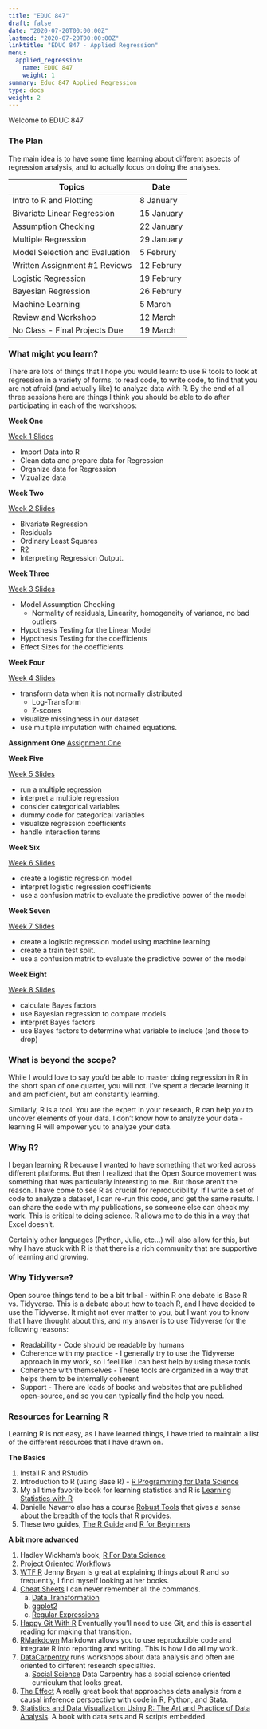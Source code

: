 ```yaml
---
title: "EDUC 847"
draft: false
date: "2020-07-20T00:00:00Z"
lastmod: "2020-07-20T00:00:00Z"
linktitle: "EDUC 847 - Applied Regression"
menu:
  applied_regression:
    name: EDUC 847
    weight: 1
summary: Educ 847 Applied Regression
type: docs
weight: 2
---
```


Welcome to EDUC 847 

### The Plan

The main idea is to have some time learning about different aspects of regression analysis, and to actually focus on doing the analyses.

| Topics                         | Date       |
|--------------------------------|------------|
| Intro to R and Plotting        | 8 January  |
| Bivariate Linear Regression    | 15 January |
| Assumption Checking            | 22 January |
| Multiple Regression            | 29 January |
| Model Selection and Evaluation | 5 Februry  |
| Written Assignment #1 Reviews  | 12 Februry |
| Logistic Regression            | 19 Februry |
| Bayesian Regression            | 26 Februry |
| Machine Learning               | 5 March    |
| Review and Workshop            | 12 March   |
| No Class - Final Projects Due  | 19 March   |

### What might you learn?

There are lots of things that I hope you would learn: to use R tools to look at regression in a variety of forms, to read code, to write code, to find that you are not afraid (and actually like) to analyze data with R. By the end of all three sessions here are things I think you should be able to do after participating in each of the workshops:

**Week One**

[Week 1 Slides](https://ericbrewe.com/slides/educ_847/educ_847_week_1#1)

-   Import Data into R
-   Clean data and prepare data for Regression
-   Organize data for Regression
-   Vizualize data

**Week Two**

[Week 2 Slides](https://ericbrewe.com/courses/educ_847/educ_week_2/)

-   Bivariate Regression
-   Residuals
-   Ordinary Least Squares
-   R2
-   Interpreting Regression Output.

**Week Three**

[Week 3 Slides](https://ericbrewe.com/courses/educ_847/educ_week_3/)

-   Model Assumption Checking
    -   Normality of residuals, Linearity, homogeneity of variance, no bad outliers
-   Hypothesis Testing for the Linear Model
-   Hypothesis Testing for the coefficients
-   Effect Sizes for the coefficients

**Week Four**

[Week 4 Slides](https://ericbrewe.com/courses/educ_847/educ_week_4/)

-   transform data when it is not normally distributed
    -   Log-Transform
    -   Z-scores
-   visualize missingness in our dataset
-   use multiple imputation with chained equations.

**Assignment One** [Assignment One](https://docs.google.com/document/d/1SFvbDpLrjXMllgmqS9WowtQz6Qz_6Ga8DJ0rvSaiQUE/edit?usp=sharing)

**Week Five**

[Week 5 Slides](https://ericbrewe.com/courses/educ_847/educ_week_5/)

-   run a multiple regression
-   interpret a multiple regression
-   consider categorical variables
-   dummy code for categorical variables
-   visualize regression coefficients
-   handle interaction terms

**Week Six**

[Week 6 Slides](https://ericbrewe.com/courses/educ_847/educ_week_6/)

-   create a logistic regression model
-   interpret logistic regression coefficients
-   use a confusion matrix to evaluate the predictive power of the model

**Week Seven**

[Week 7 Slides](https://ericbrewe.com/courses/educ_847/educ_week_7/)

-   create a logistic regression model using machine learning
-   create a train test split.
-   use a confusion matrix to evaluate the predictive power of the model

**Week Eight**

[Week 8 Slides](https://ericbrewe.com/courses/educ_847/educ_week_8/)

-   calculate Bayes factors
-   use Bayesian regression to compare models
-   interpret Bayes factors
-   use Bayes factors to determine what variable to include (and those to drop)

### What is beyond the scope?

While I would love to say you'd be able to master doing regression in R in the short span of one quarter, you will not. I've spent a decade learning it and am proficient, but am constantly learning.

Similarly, R is a tool. You are the expert in your research, R can help *you* to uncover elements of your data. I don't know how to analyze your data - learning R will empower you to analyze your data.

### Why R?

I began learning R because I wanted to have something that worked across different platforms. But then I realized that the Open Source movement was something that was particularly interesting to me. But those aren't the reason. I have come to see R as crucial for reproducibility. If I write a set of code to analyze a dataset, I can re-run this code, and get the same results. I can share the code with my publications, so someone else can check my work. This is critical to doing science. R allows me to do this in a way that Excel doesn't.

Certainly other languages (Python, Julia, etc...) will also allow for this, but why I have stuck with R is that there is a rich community that are supportive of learning and growing.

### Why Tidyverse?

Open source things tend to be a bit tribal - within R one debate is Base R vs. Tidyverse. This is a debate about how to teach R, and I have decided to use the Tidyverse. It might not ever matter to you, but I want you to know that I have thought about this, and my answer is to use Tidyverse for the following reasons:

-   Readability - Code should be readable by humans
-   Coherence with my practice - I generally try to use the Tidyverse approach in my work, so I feel like I can best help by using these tools
-   Coherence with themselves - These tools are organized in a way that helps them to be internally coherent
-   Support - There are loads of books and websites that are published open-source, and so you can typically find the help you need.

### Resources for Learning R

Learning R is not easy, as I have learned things, I have tried to maintain a list of the different resources that I have drawn on.

**The Basics**

1.  Install R and RStudio
2.  Introduction to R (using Base R) - [R Programming for Data Science](https://bookdown.org/rdpeng/rprogdatascience/)
3.  My all time favorite book for learning statistics and R is [Learning Statistics with R](https://learningstatisticswithr.com/book//)
4.  Danielle Navarro also has a course [Robust Tools](http://robust-tools.djnavarro.net/) that gives a sense about the breadth of the tools that R provides.
5.  These two guides, [The R Guide](https://drive.google.com/file/d/1G9rqsXdesobxbWivbrD1MN0K97jMNEST/view) and [R for Beginners](https://drive.google.com/file/d/1jUivTK7z3Ig_51upZ4mD5l2v-PCXOoGp/view)

**A bit more advanced**

1.  Hadley Wickham's book, [R For Data Science](https://r4ds.had.co.nz/)
2.  [Project Oriented Workflows](https://www.tidyverse.org/blog/2017/12/workflow-vs-script/)
3.  [WTF R](https://rstats.wtf/index.html) Jenny Bryan is great at explaining things about R and so frequently, I find myself looking at her books.
4.  [Cheat Sheets](https://rstudio.com/resources/cheatsheets/) I can never remember all the commands.
    a.  [Data Transformation](file:///Users/ericbrewelaptop/Downloads/data-transformation.pdf)
    b.  [ggplot2](https://github.com/rstudio/cheatsheets/raw/master/data-visualization-2.1.pdf)
    c.  [Regular Expressions](https://github.com/rstudio/cheatsheets/raw/master/data-visualization-2.1.pdf)
5.  [Happy Git With R](https://happygitwithr.com/) Eventually you'll need to use Git, and this is essential reading for making that transition.
6.  [RMarkdown](https://bookdown.org/yihui/rmarkdown/software-info.html) Markdown allows you to use reproducible code and integrate R into reporting and writing. This is how I do all my work.
7.  [DataCarpentry](https://datacarpentry.org/) runs workshops about data analysis and often are oriented to different research specialties.
    a.  [Social Science](https://datacarpentry.org/lessons/#social-science-curriculum) Data Carpentry has a social science oriented curriculum that looks great.
8.  [The Effect](https://theeffectbook.net/) A really great book that approaches data analysis from a causal inference perspective with code in R, Python, and Stata.
9.  [Statistics and Data Visualization Using R: The Art and Practice of Data Analysis](https://edge.sagepub.com/brownstats1e). A book with data sets and R scripts embedded.
